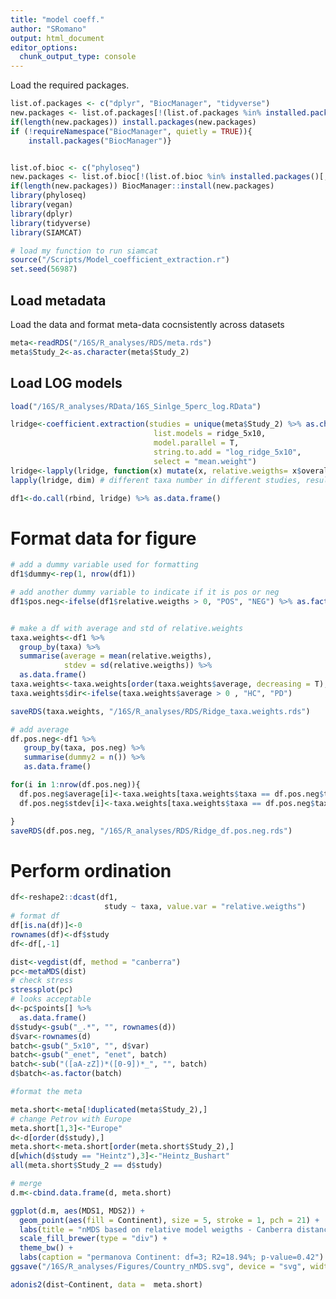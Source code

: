 ```yaml
---
title: "model coeff."
author: "SRomano"
output: html_document
editor_options: 
  chunk_output_type: console
---
```


Load the required packages.

```r
list.of.packages <- c("dplyr", "BiocManager", "tidyverse")
new.packages <- list.of.packages[!(list.of.packages %in% installed.packages()[,"Package"])]
if(length(new.packages)) install.packages(new.packages)
if (!requireNamespace("BiocManager", quietly = TRUE)){
    install.packages("BiocManager")}


list.of.bioc <- c("phyloseq")
new.packages <- list.of.bioc[!(list.of.bioc %in% installed.packages()[,"Package"])]
if(length(new.packages)) BiocManager::install(new.packages)
library(phyloseq)
library(vegan)
library(dplyr)
library(tidyverse)
library(SIAMCAT)

# load my function to run siamcat
source("/Scripts/Model_coefficient_extraction.r")
set.seed(56987)

```

## Load metadata
Load the data and format meta-data cocnsistently across datasets

```r
meta<-readRDS("/16S/R_analyses/RDS/meta.rds")
meta$Study_2<-as.character(meta$Study_2)
```

## Load LOG models
```r
load("/16S/R_analyses/RData/16S_Sinlge_5perc_log.RData")

lridge<-coefficient.extraction(studies = unique(meta$Study_2) %>% as.character(),
                                list.models = ridge_5x10,
                                model.parallel = T,
                                string.to.add = "log_ridge_5x10",
                                select = "mean.weight")
lridge<-lapply(lridge, function(x) mutate(x, relative.weigths= x$overall.average / sum(abs(x$overall.average))))
lapply(lridge, dim) # different taxa number in different studies, results of taxa filtration.

df1<-do.call(rbind, lridge) %>% as.data.frame()

```

# Format data for figure
```r
# add a dummy variable used for formatting
df1$dummy<-rep(1, nrow(df1))

# add another dummy variable to indicate if it is pos or neg
df1$pos.neg<-ifelse(df1$relative.weigths > 0, "POS", "NEG") %>% as.factor()


# make a df with average and std of relative.weights
taxa.weights<-df1 %>%
  group_by(taxa) %>%
  summarise(average = mean(relative.weigths),
            stdev = sd(relative.weigths)) %>%
  as.data.frame()
taxa.weights<-taxa.weights[order(taxa.weights$average, decreasing = T),]
taxa.weights$dir<-ifelse(taxa.weights$average > 0 , "HC", "PD")

saveRDS(taxa.weights, "/16S/R_analyses/RDS/Ridge_taxa.weights.rds")

# add average
df.pos.neg<-df1 %>% 
   group_by(taxa, pos.neg) %>%
   summarise(dummy2 = n()) %>%
   as.data.frame()

for(i in 1:nrow(df.pos.neg)){
  df.pos.neg$average[i]<-taxa.weights[taxa.weights$taxa == df.pos.neg$taxa[i], "average"]
  df.pos.neg$stdev[i]<-taxa.weights[taxa.weights$taxa == df.pos.neg$taxa[i], "stdev"]

}
saveRDS(df.pos.neg, "/16S/R_analyses/RDS/Ridge_df.pos.neg.rds")

```

# Perform ordination
```r

df<-reshape2::dcast(df1,
                     study ~ taxa, value.var = "relative.weigths")
# format df
df[is.na(df)]<-0
rownames(df)<-df$study
df<-df[,-1]

dist<-vegdist(df, method = "canberra")
pc<-metaMDS(dist)
# check stress
stressplot(pc)
# looks acceptable
d<-pc$points[] %>%
  as.data.frame()
d$study<-gsub("_.*", "", rownames(d))
d$var<-rownames(d)
batch<-gsub("_5x10", "", d$var)
batch<-gsub("_enet", "enet", batch)
batch<-sub("([aA-zZ])*([0-9])*_", "", batch)
d$batch<-as.factor(batch)

#format the meta

meta.short<-meta[!duplicated(meta$Study_2),]
# change Petrov with Europe
meta.short[1,3]<-"Europe"
d<-d[order(d$study),]
meta.short<-meta.short[order(meta.short$Study_2),]
d[which(d$study == "Heintz"),3]<-"Heintz_Bushart"
all(meta.short$Study_2 == d$study)

# merge
d.m<-cbind.data.frame(d, meta.short)

ggplot(d.m, aes(MDS1, MDS2)) +
  geom_point(aes(fill = Continent), size = 5, stroke = 1, pch = 21) +
  labs(title = "nMDS based on relative model weigths - Canberra distances") +
  scale_fill_brewer(type = "div") +
  theme_bw() +
  labs(caption = "permanova Continent: df=3; R2=18.94%; p-value=0.42")
ggsave("/16S/R_analyses/Figures/Country_nMDS.svg", device = "svg", width = 6, height = 4)

adonis2(dist~Continent, data =  meta.short)
```
